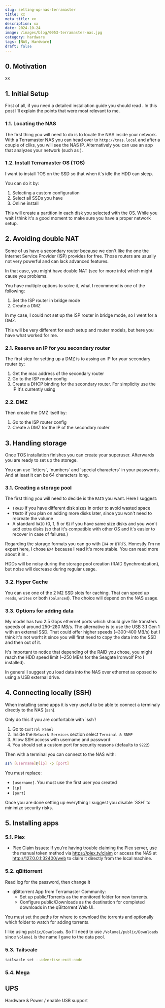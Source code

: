 ```yaml
---
slug: setting-up-nas-terramaster
title: xx
meta_title: xx
description: xx
date: 2024-10-24
image: /images/blog/0053-terramaster-nas.jpg
category: hardware
tags: [NAS, Hardware]
draft: false
---
```


## 0. Motivation

xx

## 1. Initial Setup

First of all, if you need a detailed installation guide you should read <FancyLink linkText="Terramaster Quickguide" url="https://support.terra-master.com/quickguide/" company="terramaster"/>.
In this post I'll explain the points that were most relevant to me.

### 1.1. Locating the NAS

The first thing you will need to do is to locate the NAS inside your network.
With a Terramaster NAS you can head over to `http://tnas.local` and after a couple of cliks, you will see the NAS IP.
Alternatively you can use an app that analyzes your network (such as <FancyLink linkText="Fing" url="https://www.fing.com/"/>).

### 1.2. Install Terramaster OS (TOS)

<Notice type="info">
  I want to install TOS on the SSD so that when it's idle the HDD can sleep.
</Notice>

You can do it by:

1. Selecting a custom configuration
2. Select all SSDs you have
3. Online install

This will create a partition in each disk you selected with the OS.
While you wait I think it's a good moment to make sure you have a proper network setup.

## 2. Avoiding double NAT

Some of us have a secondary router because we don't like the one the Internet Service Provider (ISP) provides for free.
Those routers are usually not very powerful and can lack advanced features.

In that case, you might have double NAT (see <FancyLink linkText="Double NAT explained and possible solutions" url="https://medium.com/@gmanual/double-nat-explained-and-possible-solutions-8b41b6c651bd" dark="true"/> for more info) which might cause you problems.

You have multiple options to solve it, what I recommend is one of the following:
1. Set the ISP router in bridge mode
2. Create a DMZ

In my case, I could not set up the ISP router in bridge mode, so I went for a DMZ.

<Notice type="warning">
  This will be very different for each setup and router models, but here you have what worked for me.
</Notice>

### 2.1. Reserve an IP for you secondary router

The first step for setting up a DMZ is to assing an IP for your secondary router by:

1. Get the mac address of the secondary router
2. Go to the ISP router config
2. Create a DHCP binding for the secondary router. For simplicity use the IP it's currently using

### 2.2. DMZ

Then create the DMZ itself by:

1. Go to the ISP router config
2. Create a DMZ for the IP of the secondary router

## 3. Handling storage

Once TOS installation finishes you can create your superuser. Afterwards you are ready to set up the storege.

<Notice type="warning">
  You can use `letters`, `numbers` and `special characters` in your passwords. And at least it can be 64 characters long.
</Notice>

### 3.1. Creating a storage pool

The first thing you will need to decide is the `RAID` you want. Here I suggest:
* `TRAID` if you have different disk sizes in order to avoid wasted space
* `TRAID` if you plan on adding more disks later, since you won't need to recreate the volume
* A standard `RAID` (0, 1, 5 or 6) if you have same size disks and you won't add extra disks (so that it's compatible with other OS and it's easier to recover in case of failures.)

Regarding the storage formats you can go with `EX4` or `BTRFS`.
Honestly I'm no expert here, I chose `EX4` because I read it's more stable.
You can read more about it in <FancyLink linkText="BTRFS vs EX4 | Terramaster forum" url="https://forum.terra-master.com/en/viewtopic.php?t=1851#:~:text=Re%3A%20BTRFS%20vs%20EXT4,-Post%20by%20TMzethar&text=The%20ext4%20format%20will%20retain,stable%20in%20terms%20of%20stability" company="terramaster"/>.

<Notice type="info">
  HDDs will be noisy during the storage pool creation (RAID Synchronization), but noise will decrease during regular usage.
</Notice>

### 3.2. Hyper Cache

You can use one of the 2 M2 SSD slots for caching. That can speed up `reads`, `writes` or both (`balanced`). The choice will depend on the NAS usage.

### 3.3. Options for adding data

My model has two 2.5 Gbps ethernet ports which should give file transfers speeds of around 250–280 MB/s.
The alternative is to use the USB 3.1 Gen 1 with an external SSD.
That could offer higher speeds (~300–400 MB/s) but I think it's not worht it since you will first need to copy the data into the SSD and then out of it.

It's important to notice that depending of the RAID you chose, you might reach the HDD speed limit (~250 MB/s for the Seagate Ironwolf Pro I installed).

<Notice type="info">
  In general I suggest you load data into the NAS over ethernet as oposed to using a USB external drive.
</Notice>

## 4. Connecting locally (SSH)

When installing some apps it is very useful to be able to connect a terminaly directly to the NAS (`ssh`).

<Notice type="danger">
  Only do this if you are confortable with `ssh`!
</Notice>

1. Go to `Control Panel`
1. Inside the `Network Services` section select `Terminal & SNMP`
2. Allow SSH access with username and password
3. You should set a custom port for security reasons (defaults to `9222`)

Then with a terminal you can connect to the NAS with:

```sh
ssh [username]@[ip] -p [port]
```

You must replace:
* `[username]`. You must use the first user you created
* `[ip]`
* `[port]`  

<Notice type="warning">
  Once you are done setting up everything I suggest you disable `SSH` to minimize security risks.
</Notice>

## 5. Installing apps

### 5.1. Plex

* Plex Claim Issues: If you're having trouble claiming the Plex server, use the manual token method via https://plex.tv/claim or access the NAS at http://127.0.0.1:32400/web to claim it directly from the local machine.

### 5.2. qBittorrent

Read log for the password, then change it

* qBittorrent App from Terramaster Community:
    * Set up public/Torrents as the monitored folder for new torrents.
    * Configure public/Downloads as the destination for completed downloads in the qBittorrent Web UI.

You must set the paths for where to download the torrents and optionally which folder to watch for adding torrents.

I like using `public/Downloads`. So I'll need to use `/Volume1/public/Downloads` since `Volume1` is the name I gave to the data pool.

### 5.3. Tailscale

```sh
tailsacle set --advertise-exit-node
```

### 5.4. Mega

## UPS

Hardware & Power / enable USB support


